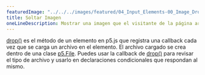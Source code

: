 ```yaml
---
featuredImage: "../../../images/featured/04_Input_Elements-00_Image_Drop-thumbnail.png"
title: Soltar Imagen
oneLineDescription: Mostrar una imagen que el visitante de la página arrastró y soltó."
---
```


<a href="/reference/#/p5.Element/drop/" target="_blank">drop()</a>
es el método de un elemento en p5.js que registra una callback cada vez que se
carga un archivo en el elemento. El archivo cargado se crea dentro de una clase
<a href="/reference/#/p5.File/" target="_blank">p5.File</a>.
Puedes usar la callback de
<a href="/reference/#/p5.Element/drop/" target="_blank">drop()</a>
para revisar el tipo de archivo y usarlo en declaraciones condicionales
que respondan al mismo.
